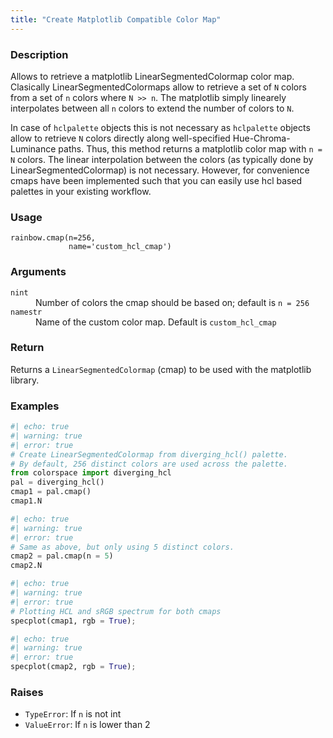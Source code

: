 ```yaml
---
title: "Create Matplotlib Compatible Color Map"
---
```


### Description

Allows to retrieve a matplotlib LinearSegmentedColormap color map.
Clasically LinearSegmentedColormaps allow to retrieve a set of `N`
colors from a set of `n` colors where `N >> n`. The matplotlib
simply linearely interpolates between all `n` colors to extend
the number of colors to `N`.

In case of `hclpalette` objects this is not necessary as
`hclpalette` objects allow to retrieve `N` colors directly
along well-specified Hue-Chroma-Luminance paths. Thus, this method
returns a matplotlib color map with `n = N` colors. The linear 
interpolation between the colors (as typically done by
LinearSegmentedColormap) is not necessary. However, for convenience
cmaps have been implemented such that you can easily use hcl based
palettes in your existing workflow.

### Usage

<pre><code class='language-python'>rainbow.cmap(n=256,<br/>             name=&#x27;custom_hcl_cmap&#x27;)</code></pre>

### Arguments

<dl class="pyp-list param-list">
  <dt style = "white-space: nowrap; font-family: monospace; vertical-align: top">
   <code id="colorspace.palettes.rainbow.cmap:n">n</code><code class="argument-class">int</code>
  </dt>
 <dd>Number of colors the cmap should be based on; default is `n = 256`</dd>
  <dt style = "white-space: nowrap; font-family: monospace; vertical-align: top">
   <code id="colorspace.palettes.rainbow.cmap:name">name</code><code class="argument-class">str</code>
  </dt>
 <dd>Name of the custom color map. Default is `custom_hcl_cmap`</dd>
</dl>

### Return

Returns a `LinearSegmentedColormap` (cmap) to be used
with the matplotlib library.

### Examples

```python
#| echo: true
#| warning: true
#| error: true
# Create LinearSegmentedColormap from diverging_hcl() palette.
# By default, 256 distinct colors are used across the palette.
from colorspace import diverging_hcl
pal = diverging_hcl()
cmap1 = pal.cmap()
cmap1.N
```

```python
#| echo: true
#| warning: true
#| error: true
# Same as above, but only using 5 distinct colors.
cmap2 = pal.cmap(n = 5)
cmap2.N
```

```python
#| echo: true
#| warning: true
#| error: true
# Plotting HCL and sRGB spectrum for both cmaps
specplot(cmap1, rgb = True);
```

```python
#| echo: true
#| warning: true
#| error: true
specplot(cmap2, rgb = True);
```




### Raises

<ul class="python-raises">
<li><code class="text-warning">TypeError</code>: If `n` is not int
<li><code class="text-warning">ValueError</code>: If `n` is lower than 2
</ul>


